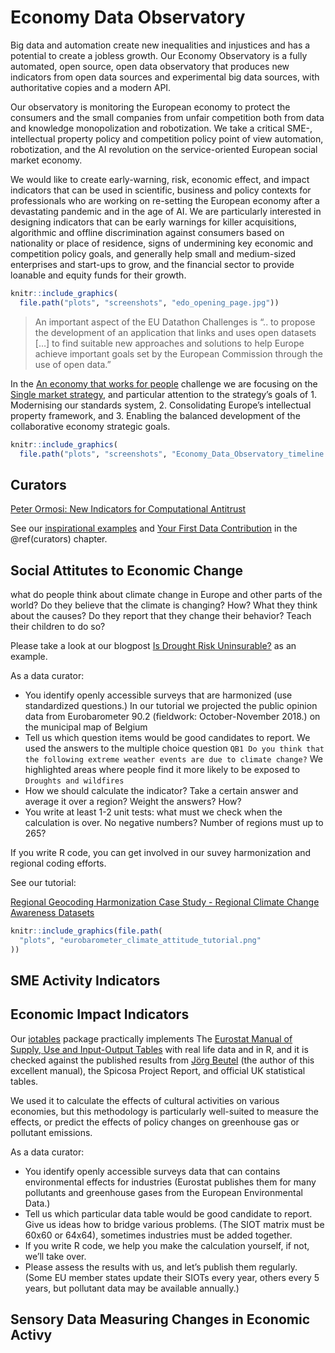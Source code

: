 # Economy Data Observatory {#economy}

Big data and automation create new inequalities and injustices and has a potential to create a jobless growth. Our Economy Observatory is a fully automated, open source, open data observatory that produces new indicators from open data sources and experimental big data sources, with authoritative copies and a modern API.

Our observatory is monitoring the European economy to protect the consumers and the small companies from unfair competition both from data and knowledge monopolization and robotization. We take a critical SME-, intellectual property policy and competition policy point of view automation, robotization, and the AI revolution on the service-oriented European social market economy.

We would like to create early-warning, risk, economic effect, and impact indicators that can be used in scientific, business and policy contexts for professionals who are working on re-setting the European economy after a devastating pandemic and in the age of AI. We are particularly interested in designing indicators that can be early warnings for killer acquisitions, algorithmic and offline discrimination against consumers based on nationality or place of residence, signs of undermining key economic and competition policy goals, and generally help small and medium-sized enterprises and start-ups to grow, and the financial sector to provide loanable and equity funds for their growth. 

```r
knitr::include_graphics( 
  file.path("plots", "screenshots", "edo_opening_page.jpg"))
```

>An important aspect of the EU Datathon Challenges is ".. to propose the development of an application that links and uses open datasets [...] to find suitable new approaches and solutions to help Europe achieve important goals set by the European Commission through the use of open data."

In the [An economy that works for people](https://ec.europa.eu/info/strategy/priorities-2019-2024/economy-works-people_en#:~:text=Individuals%20and%20businesses%20in%20the,needs%20of%20the%20EU's%20citizens.) challenge we are focusing on the [Single market strategy](https://ec.europa.eu/info/strategy/priorities-2019-2024/economy-works-people/internal-market_en), and particular attention to the strategy's goals of 1. Modernising our standards system, 2. Consolidating Europe’s intellectual property framework, and 3. Enabling the balanced development of the collaborative economy strategic goals.

```r
knitr::include_graphics( 
  file.path("plots", "screenshots", "Economy_Data_Observatory_timeline.jpg"))
```

## Curators

[Peter Ormosi: New Indicators for Computational Antitrust](https://economy.dataobservatory.eu/post/2021-06-02-data-curator-peter-ormosi/)

See our [inspirational examples]({#get-inspired}) and [Your First Data Contribution](#first-contribution) in the \@ref(curators) chapter.

## Social Attitutes to Economic Change

what do people think about climate change in Europe and other parts of the world? Do they believe that the climate is changing? How? What they think about the causes? Do they report that they change their behavior?  Teach their children to do so? 

Please take a look at our blogpost [Is Drought Risk Uninsurable?](http://greendeal.dataobservatory.eu/post/2021-04-23-belgium-flood-insurance/) as an example.

As a data curator:

- You identify openly accessible surveys that are harmonized (use standardized questions.) In our tutorial we projected the public opinion data from Eurobarometer 90.2 (fieldwork: October-November 2018.) on the municipal map of Belgium
- Tell us which question items would be good candidates to report. We used the answers to the multiple choice question `QB1 Do you think that the following extreme weather events are due to climate change?` We highlighted areas where people find it more likely to be exposed to `Droughts and wildfires`
- How we should calculate the indicator?  Take a certain answer and average it over a region? Weight the answers? How?
- You write at least 1-2 unit tests: what must we check when the calculation is over.  No negative numbers?  Number of regions must up to 265?

If you write R code, you can get involved in our suvey harmonization and regional coding efforts. 

See our tutorial: 

[Regional Geocoding Harmonization Case Study - Regional Climate Change Awareness Datasets](http://greendeal.dataobservatory.eu/post/2021-03-06-regions-climate/)


```r
knitr::include_graphics(file.path(
  "plots", "eurobarometer_climate_attitude_tutorial.png"
))
```



## SME Activity Indicators {#sme-indicators}


## Economic Impact Indicators

Our [iotables](https://iotables.dataobservatory.eu/) package practically implements The [Eurostat Manual of Supply, Use and Input-Output Tables](https://ec.europa.eu/eurostat/en/web/products-manuals-and-guidelines/-/KS-RA-07-013) with real life data and in R, and it is checked against the published results from [Jörg Beutel](http://ec.europa.eu/eurostat/documents/3859598/5902113/KS-RA-07-013-EN.PDF/b0b3d71e-3930-4442-94be-70b36cea9b39?version=1.0) (the author of this excellent manual), the Spicosa Project Report, and official UK statistical tables. 

We used it to calculate the effects of cultural activities on various economies, but this methodology is particularly well-suited to measure the effects, or predict the effects of policy changes on greenhouse gas or pollutant emissions. 

As a data curator:

- You identify openly accessible surveys data that can contains environmental effects for industries (Eurostat publishes them for many pollutants and greenhouse gases from the European Environmental Data.)
- Tell us which particular data table would be good candidate to report. Give us ideas how to bridge various problems. (The SIOT matrix must be 60x60 or 64x64), sometimes industries must be added together.
- If you write R code, we help you make the calculation yourself, if not, we'll take over.  
- Please assess the results with us, and let's publish them regularly. (Some EU member states update their SIOTs every year, others every 5 years, but pollutant data may be available annually.)


## Sensory Data Measuring Changes in Economic Activy





